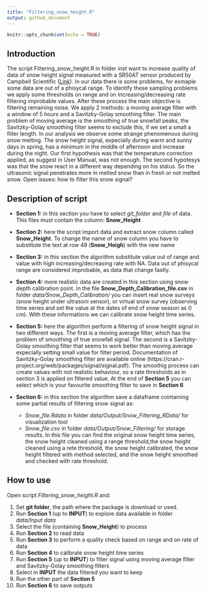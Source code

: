 ```yaml
---
title: "Filtering_snow_height.R"
output: github_document
---
```


```r
knitr::opts_chunk$set(echo = TRUE)
```

## Introduction 

The script Filtering_snow_height.R in folder *inst* want to increase quality of data of snow height signal measured with a SR50AT sensor produced by Campbell Scientific ([Link](https://www.campbellsci.com/sr50at-l)). In our data there is some problems, for exmaple some data are out of a phisycal range. To identify these sampling problems we apply some thresholds on range and on increasing/decreasing rate filtering improbable values. After these process the main objective is filtering remaining noise. We apply 2 methods: a moving average filter with a window of 5 hours and a Savitzky-Golay smoothing filter. The main problem of moving average is the smoothing of true snowfall peaks, the Savitzky-Golay smoothing filter seems to exclude this, if we set a small a filter length. In our analysis we observe some strange phenomenous during snow melting. The snow height signal, expecially during warm and sunny days in spring, has a minimum in the middle of afternoon and increase during the night. Our first hypothesis was that the temperature correction applied, as suggest in User Manual, was not enough. The second hypotesys was that the snow react in a different way depending on his status. So the ultrasonic signal penetrates more in melted snow than in fresh or not melted snow. Open issues: how to filter this snow signal? 


## Description of script

* **Section 1:** in this section you have to select *git_folder* and *file* of data. This files must contain the column: **Snow_Height** 

* **Section 2:** here the script import data and extract snow column called **Snow_Height**. To change the name of snow column you have to substitute the text at row 49 (**Snow_Heigh**) with the new name

* **Section 3:** in this section the algorithm substitute value out of range and value with high increasing/decreasing rate with NA. Data out of phisycal range are considered improbable, as data that change fastly. 

* **Section 4:** more realistic data are created in this section using snow depth calibration point. In the file **Snow_Depth_Calibration_file.csv** in folder *data/Snow_Depth_Calibration/* you can insert real snow surveys (snow height under ultrasoni sensor), or virtual snow survey (observing time series and set the value at the dates of end of snow season as 0 cm). With these informations we can calibrate snow height time series.

* **Section 5:** here the algorithm perform a filtering of snow height signal in two different ways. The first is a moving average filter, which has the problem of smoothing of true snowfall signal. The second is a Savitzky-Golay smoothing filter that seems to work better than moving average expecially setting small value for filter period. Documentation of Savitzky-Golay smoothing filter are available online (https://cran.r-project.org/web/packages/signal/signal.pdf). The smoothig process can create values with not realistic behaviour, so a rate thresholds as in section 3 is applied on  filtered value. 
At the end of **Section 5** you can select which is your favourite smoothing filter to save in **Section 6**

* **Section 6:** in this section the algorithm save a dataframe cointaining some partial results of filtering snow signal as:
    +   *Snow_file.Rdata* in folder *data/Output/Snow_Filtering_RData/* for visualization tool
    +   *Snow_file.csv* in folder *data/Output/Snow_Filtering/* for storage results. In this file you can find the original snow height time series, the snow height cleaned using a range threshold,the snow height cleaned using a rete threshold, the snow height calibrated, the snow height filtered with method selected, and the snow height smoothed  and checked with rate threshold.


## How to use

Open script *Filtering_snow_height.R* and:

1.  Set **git folder**, the path where the package is download or used.
2.  Run **Section 1** (up to **INPUT**) to explore data available in folder *data/Input data* 
3.  Select the file (containing **Snow_Height**) to process
4.  Run **Section 2** to read data
5.  Run **Section 3** to perform a quality check based on range and on rate of data
6.  Run **Section 4** to calibrate snow height time series
7.  Run **Section 5** (up to **INPUT**) to filter signal using moving average filter and Savitzky-Golay smoothing filters
8.  Select in **INPUT** the data filtered you want to keep
9.  Run the other part of **Section 5**
10. Run **Section 6** to save outputs
